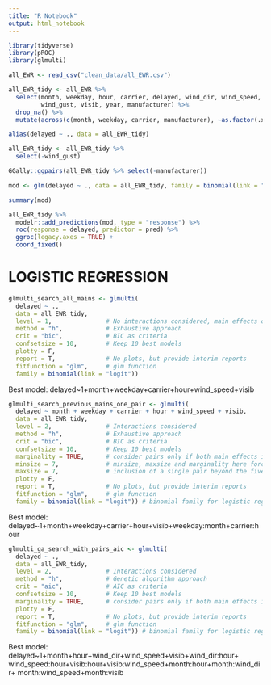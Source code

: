 ```yaml
---
title: "R Notebook"
output: html_notebook
---
```


```r
library(tidyverse)
library(pROC)
library(glmulti)
```

```r
all_EWR <- read_csv("clean_data/all_EWR.csv")
```

```r
all_EWR_tidy <- all_EWR %>% 
  select(month, weekday, hour, carrier, delayed, wind_dir, wind_speed, 
         wind_gust, visib, year, manufacturer) %>% 
  drop_na() %>% 
  mutate(across(c(month, weekday, carrier, manufacturer), ~as.factor(.x)))
```

```r
alias(delayed ~ ., data = all_EWR_tidy)
```

```r
all_EWR_tidy <- all_EWR_tidy %>% 
  select(-wind_gust)
```

```r
GGally::ggpairs(all_EWR_tidy %>% select(-manufacturer))
```

```r
mod <- glm(delayed ~ ., data = all_EWR_tidy, family = binomial(link = "logit"))
```

```r
summary(mod)
```

```r
all_EWR_tidy %>% 
  modelr::add_predictions(mod, type = "response") %>% 
  roc(response = delayed, predictor = pred) %>% 
  ggroc(legacy.axes = TRUE) +
  coord_fixed()
```

# LOGISTIC REGRESSION

```r
glmulti_search_all_mains <- glmulti(
  delayed ~ ., 
  data = all_EWR_tidy,
  level = 1,               # No interactions considered, main effects only
  method = "h",            # Exhaustive approach
  crit = "bic",            # BIC as criteria
  confsetsize = 10,        # Keep 10 best models
  plotty = F, 
  report = T,              # No plots, but provide interim reports
  fitfunction = "glm",     # glm function
  family = binomial(link = "logit"))
```

Best model: delayed~1+month+weekday+carrier+hour+wind_speed+visib

```r
glmulti_search_previous_mains_one_pair <- glmulti(
  delayed ~ month + weekday + carrier + hour + wind_speed + visib, 
  data = all_EWR_tidy,
  level = 2,               # Interactions considered
  method = "h",            # Exhaustive approach
  crit = "bic",            # BIC as criteria
  confsetsize = 10,        # Keep 10 best models
  marginality = TRUE,      # consider pairs only if both main effects in model
  minsize = 7,             # minsize, maxsize and marginality here force 
  maxsize = 7,             # inclusion of a single pair beyond the five main effects
  plotty = F, 
  report = T,              # No plots, but provide interim reports
  fitfunction = "glm",     # glm function
  family = binomial(link = "logit")) # binomial family for logistic regression
```

Best model: delayed~1+month+weekday+carrier+hour+visib+weekday:month+carrier:hour

```r
glmulti_ga_search_with_pairs_aic <- glmulti(
  delayed ~ ., 
  data = all_EWR_tidy,
  level = 2,               # Interactions considered
  method = "h",            # Genetic algorithm approach
  crit = "aic",            # AIC as criteria
  confsetsize = 10,        # Keep 10 best models
  marginality = TRUE,      # consider pairs only if both main effects in model
  plotty = F, 
  report = T,              # No plots, but provide interim reports
  fitfunction = "glm",     # glm function
  family = binomial(link = "logit")) # binomial family for logistic regression
```

Best model: delayed~1+month+hour+wind_dir+wind_speed+visib+wind_dir:hour+
wind_speed:hour+visib:hour+visib:wind_speed+month:hour+month:wind_dir+
month:wind_speed+month:visib